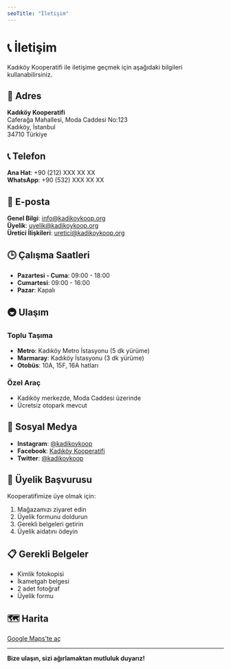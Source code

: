 ```yaml
---
seoTitle: "İletişim"
---
```

# 📞 İletişim

Kadıköy Kooperatifi ile iletişime geçmek için aşağıdaki bilgileri kullanabilirsiniz.

## 📍 Adres

**Kadıköy Kooperatifi**  
Caferağa Mahallesi, Moda Caddesi No:123  
Kadıköy, İstanbul  
34710 Türkiye

## 📞 Telefon

**Ana Hat**: +90 (212) XXX XX XX  
**WhatsApp**: +90 (532) XXX XX XX

## 📧 E-posta

**Genel Bilgi**: info@kadikoykoop.org  
**Üyelik**: uyelik@kadikoykoop.org  
**Üretici İlişkileri**: uretici@kadikoykoop.org

## 🕒 Çalışma Saatleri

- **Pazartesi - Cuma**: 09:00 - 18:00
- **Cumartesi**: 09:00 - 16:00
- **Pazar**: Kapalı

## 🚇 Ulaşım

### Toplu Taşıma
- **Metro**: Kadıköy Metro İstasyonu (5 dk yürüme)
- **Marmaray**: Kadıköy İstasyonu (3 dk yürüme)
- **Otobüs**: 10A, 15F, 16A hatları

### Özel Araç
- Kadıköy merkezde, Moda Caddesi üzerinde
- Ücretsiz otopark mevcut

## 📱 Sosyal Medya

- **Instagram**: [@kadikoykoop](https://instagram.com/kadikoykoop)
- **Facebook**: [Kadıköy Kooperatifi](https://facebook.com/kadikoykoop)
- **Twitter**: [@kadikoykoop](https://twitter.com/kadikoykoop)

## 🤝 Üyelik Başvurusu

Kooperatifimize üye olmak için:
1. Mağazamızı ziyaret edin
2. Üyelik formunu doldurun
3. Gerekli belgeleri getirin
4. Üyelik aidatını ödeyin

## 📋 Gerekli Belgeler

- Kimlik fotokopisi
- İkametgah belgesi
- 2 adet fotoğraf
- Üyelik formu

## 🗺️ Harita

[Google Maps'te aç](https://maps.google.com/?q=Kadıköy+Kooperatifi)

---

**Bize ulaşın, sizi ağırlamaktan mutluluk duyarız!** 